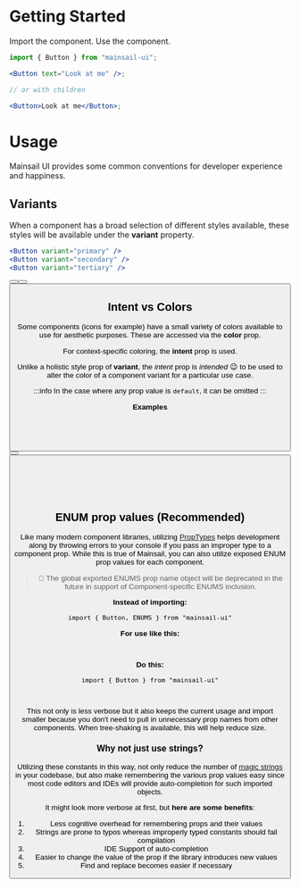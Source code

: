 
<Meta title="React/Usage/Getting Started" />

# Getting Started

Import the component. Use the component.

```jsx
import { Button } from "mainsail-ui";

<Button text="Look at me" />;

// or with children

<Button>Look at me</Button>;
```

# Usage

Mainsail UI provides some common conventions for developer experience and happiness.

## Variants

When a component has a broad selection of different styles available, these styles will be available under the **variant** property.

```jsx
<Button variant="primary" />
<Button variant="secondary" />
<Button variant="tertiary" />
```

<Canvas>
    <Button text="Button" variant="primary" />
    <Button text="Button" variant="secondary" />
    <Button text="Button" variant="tertiary" />
</Canvas>

## Intent vs Colors

Some components (icons for example) have a small variety of colors available to use for aesthetic purposes. These are accessed via the **color** prop.

For context-specific coloring, the **intent** prop is used.

Unlike a holistic style prop of **variant**, the _intent_ prop is _intended_ 😉 to be used to alter the color of a component variant for a particular use case.

:::info
In the case where any prop value is `default`, it can be omitted
:::

**Examples**

```jsx
// Using Intent
<Button intent="default" text="Safe to Press" />
<Button intent="danger" text="Dragons Ahead!" />

```

<Canvas>
    <Button intent="default" text="Safe to Press" />
    <Button intent="danger" text="Dragons Ahead!" />
</Canvas>

```jsx
// Using Colors
<Icon name="text" color="default"/>
<Icon name="text" color="light"/>
<Icon name="text" color="dark"/>
```

<Canvas>
    <Icon name="text" color="default" />
    <Icon name="text" color="light" />
    <Icon name="text" color="dark" />
</Canvas>

## ENUM prop values (Recommended)

Like many modern component libraries, utilizing [PropTypes](https://reactjs.org/docs/typechecking-with-proptypes.html) helps development along by throwing errors to your console if you pass an improper type to a component prop. While this is true of Mainsail, you can also utilize exposed ENUM prop values for each component.

> 🚨 The global exported ENUMS prop name object will be deprecated in the future in support of Component-specific ENUMS inclusion.

**Instead of importing:**

`import { Button, ENUMS } from "mainsail-ui"`

**For use like this:**

```jsx
<Button variant={ENUMS.Button.variants.secondary} text="Nope" />
```

**Do this:**

`import { Button } from "mainsail-ui"`

```jsx
<Button variant={Button.variants.secondary} text="Nope" />
```

This not only is less verbose but it also keeps the current usage and import smaller because you don't need to pull in unnecessary prop names from other components. When tree-shaking is available, this will help reduce size.

### Why not just use strings?

Utilizing these constants in this way, not only reduce the number of [magic strings](https://softwareengineering.stackexchange.com/questions/365339/what-is-wrong-with-magic-strings) in your codebase, but also make remembering the various prop values easy since most code editors and IDEs will provide auto-completion for such imported objects.

It might look more verbose at first, but **here are some benefits**:

1. Less cognitive overhead for remembering props and their values
1. Strings are prone to typos whereas improperly typed constants should fail compilation
1. IDE Support of auto-completion
1. Easier to change the value of the prop if the library introduces new values
1. Find and replace becomes easier if necessary
